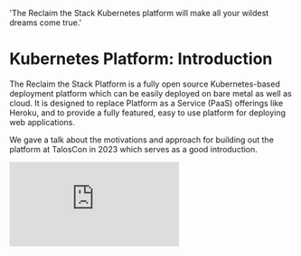   'The Reclaim the Stack Kubernetes platform will make all your wildest dreams come true.'

# Kubernetes Platform: Introduction

The Reclaim the Stack Platform is a fully open source Kubernetes-based deployment platform which can be easily deployed on bare metal as well as cloud. It is designed to replace Platform as a Service (PaaS) offerings like Heroku, and to provide a fully featured, easy to use platform for deploying web applications.

We gave a talk about the motivations and approach for building out the platform at TalosCon in 2023 which serves as a good introduction.

<iframe class="aspect-video w-full" src="https://www.youtube.com/embed/xhXMnFHwzF0" title="YouTube video player" frameborder="0" allow="accelerometer; autoplay; clipboard-write; encrypted-media; gyroscope; picture-in-picture; web-share" allowfullscreen></iframe>

